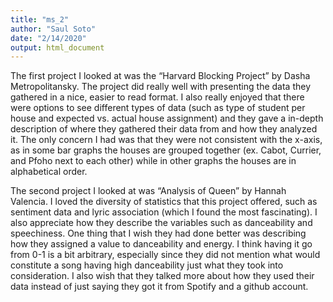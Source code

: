 ```yaml
---
title: "ms_2"
author: "Saul Soto"
date: "2/14/2020"
output: html_document
---
```

The first project I looked at was the "Harvard Blocking Project" by Dasha Metropolitansky. The project did really well with presenting the data they gathered in a nice, easier to read format. I also really enjoyed that there were options to see different types of data (such as type of student per house and expected vs. actual house assignment) and they gave a in-depth description of where they gathered their data from and how they analyzed it. The only concern I had was that they were not consistent with the x-axis, as in some bar graphs the houses are grouped together (ex. Cabot, Currier, and Pfoho next to each other) while in other graphs the houses are in alphabetical order.

The second project I looked at was "Analysis of Queen" by Hannah Valencia. I loved the diversity of statistics that this project offered, such as sentiment data and lyric association (which I found the most fascinating). I also appreciate how they describe the variables such as danceability and speechiness. One thing that I wish they had done better was describing how they assigned a value to danceability and energy. I think having it go from 0-1 is a bit arbitrary, especially since they did not mention what would constitute a song having high danceability just what they took into consideration. I also wish that they talked more about how they used their data instead of just saying they got it from Spotify and a github account.